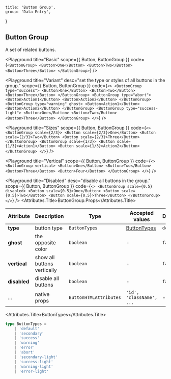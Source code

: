
	title: 'Button Group',
	group: 'Data Entry',
}

## Button Group

A set of related buttons.

<Playground
	title="Basic"
	scope={{ Button, ButtonGroup }}
	code={`
<ButtonGroup>
  <Button>One</Button>
  <Button>Two</Button>
  <Button>Three</Button>
</ButtonGroup>
`}
/>

<Playground
	title="Variant"
	desc="set the type or styles of all buttons in the group."
	scope={{ Button, ButtonGroup }}
	code={`
<>
  <ButtonGroup type="success">
    <Button>One</Button>
    <Button>Two</Button>
    <Button>Three</Button>
  </ButtonGroup>
  <ButtonGroup type="abort">
    <Button>Action1</Button>
    <Button>Action2</Button>
  </ButtonGroup>
  <ButtonGroup type="warning" ghost>
    <Button>Action1</Button>
    <Button>Action2</Button>
  </ButtonGroup>
  <ButtonGroup type="success-light">
    <Button>One</Button>
    <Button>Two</Button>
    <Button>Three</Button>
  </ButtonGroup>
</>
`}
/>

<Playground
	title="Sizes"
	scope={{ Button, ButtonGroup }}
	code={`
<>
  <ButtonGroup scale={2/3}>
    <Button scale={2/3}>One</Button>
    <Button scale={2/3}>Two</Button>
    <Button scale={2/3}>Three</Button>
  </ButtonGroup>
  <ButtonGroup scale={1/3}>
    <Button scale={1/3}>Action1</Button>
    <Button scale={1/3}>Action2</Button>
  </ButtonGroup>
</>
`}
/>

<Playground
	title="Vertical"
	scope={{ Button, ButtonGroup }}
	code={`
<>
  <ButtonGroup vertical>
    <Button>One</Button>
    <Button>Two</Button>
    <Button>Three</Button>
    <Button>Four</Button>
  </ButtonGroup>
</>
`}
/>

<Playground
  title="Disabled"
  desc="disable all buttons in the group."
  scope={{ Button, ButtonGroup }}
  code={`
<>
  <ButtonGroup scale={0.5} disabled>
    <Button scale={0.5}>One</Button>
    <Button scale={0.5}>Two</Button>
    <Button scale={0.5}>Three</Button>
  </ButtonGroup>
</>
`} />
<Attributes edit="/pages/en-us/components/button-group.mdx">
<Attributes.Title>ButtonGroup.Props</Attributes.Title>

| Attribute    | Description                 | Type                   | Accepted values             | Default   |
| ------------ | --------------------------- | ---------------------- | --------------------------- | --------- |
| **type**     | button type                 | `ButtonTypes`          | [ButtonTypes](#buttontypes) | `default` |
| **ghost**    | the opposite color          | `boolean`              | -                           | `false`   |
| **vertical** | show all buttons vertically | `boolean`              | -                           | `false`   |
| **disabled** | disable all buttons         | `boolean`              | -                           | `false`   |
| ...          | native props                | `ButtonHTMLAttributes` | `'id', 'className', ...`    | -         |

<Attributes.Title>ButtonTypes</Attributes.Title>

```ts
type ButtonTypes =
	| 'default'
	| 'secondary'
	| 'success'
	| 'warning'
	| 'error'
	| 'abort'
	| 'secondary-light'
	| 'success-light'
	| 'warning-light'
	| 'error-light'
```

</Attributes>

